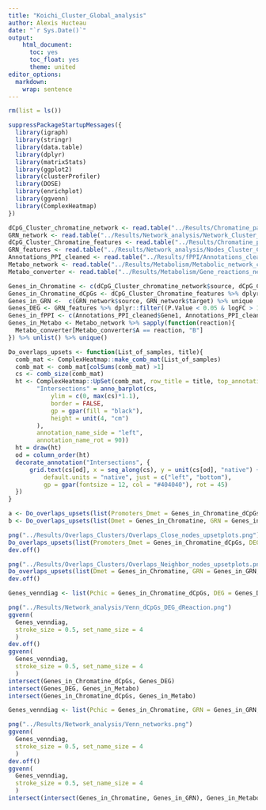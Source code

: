 ```yaml
---
title: "Koichi_Cluster_Global_analysis"
author: Alexis Hucteau
date: "`r Sys.Date()`"
output:
    html_document:
      toc: yes
      toc_float: yes
      theme: united
editor_options:
  markdown:
    wrap: sentence
---
```


```r
rm(list = ls())
```

```r
suppressPackageStartupMessages({
  library(igraph)
  library(stringr)
  library(data.table)
  library(dplyr)
  library(matrixStats)
  library(ggplot2)
  library(clusterProfiler)
  library(DOSE)
  library(enrichplot)
  library(ggvenn)
  library(ComplexHeatmap)
})
```

```r
dCpG_Cluster_chromatine_network <- read.table("../Results/Chromatine_part/Promoter_named_pchic_dCPGs_Clusters.tsv", sep = "\t", header = T)
GRN_network <- read.table("../Results/Network_analysis/Network_Cluster_Cytoscape_GRN.tsv", sep = ",", header = T) %>% .[,c("source", "target")]
dCpG_Cluster_Chromatine_features <- read.table("../Results/Chromatine_part/Features_fragment_methylation_clusters.tsv", sep = "\t", header = T)
GRN_features <- read.table("../Results/Network_analysis/Nodes_Cluster_Cytoscape_GRN.tsv", sep = "\t", header = T)
Annotations_PPI_cleaned <- read.table("../Results/fPPI/Annotations_cleaned.tsv", sep = "\t", header = T)
Metabo_network <- read.table("../Results/Metabolism/Metabolic_network_clean_filtered_Clusters.tsv", sep = "\t", header = T)$A %>% unique()
Metabo_converter <- read.table("../Results/Metabolism/Gene_reactions_network.tsv", sep = "\t", header = T)
```

```r
Genes_in_Chromatine <- c(dCpG_Cluster_chromatine_network$source, dCpG_Cluster_chromatine_network$target) %>% .[stringr::str_detect(., "[:alpha:]")] %>% unique
Genes_in_Chromatine_dCpGs <- dCpG_Cluster_Chromatine_features %>% dplyr::filter(P.Value < 0.05 & logFC > 0.3) %>% .$name %>% .[stringr::str_detect(., "[:alpha:]")] %>% unique
Genes_in_GRN <-  c(GRN_network$source, GRN_network$target) %>% unique
Genes_DEG <- GRN_features %>% dplyr::filter((P.Value < 0.05 & logFC > 1.5) | pval < 0.1) %>% .$id %>% unique
Genes_in_fPPI <- c(Annotations_PPI_cleaned$Gene1, Annotations_PPI_cleaned$Gene2) %>% unique
Genes_in_Metabo <- Metabo_network %>% sapply(function(reaction){
  Metabo_converter[Metabo_converter$A == reaction, "B"]
}) %>% unlist() %>% unique()
```

```r
Do_overlaps_upsets <- function(List_of_samples, title){
  comb_mat <- ComplexHeatmap::make_comb_mat(List_of_samples)
  comb_mat <- comb_mat[colSums(comb_mat) >1]
  cs <- comb_size(comb_mat)
  ht <- ComplexHeatmap::UpSet(comb_mat, row_title = title, top_annotation = HeatmapAnnotation(
        "Intersections" = anno_barplot(cs, 
            ylim = c(0, max(cs)*1.1),
            border = FALSE, 
            gp = gpar(fill = "black"), 
            height = unit(4, "cm")
        ), 
        annotation_name_side = "left", 
        annotation_name_rot = 90))
  ht = draw(ht)
  od = column_order(ht)
  decorate_annotation("Intersections", {
      grid.text(cs[od], x = seq_along(cs), y = unit(cs[od], "native") + unit(2, "pt"), 
          default.units = "native", just = c("left", "bottom"), 
          gp = gpar(fontsize = 12, col = "#404040"), rot = 45)
  })
}
```

```r
a <- Do_overlaps_upsets(list(Promoters_Dmet = Genes_in_Chromatine_dCpGs, DEG_TF = Genes_DEG, Metabolism = Genes_in_Metabo), "Upset_Cluster")
b <- Do_overlaps_upsets(list(Dmet = Genes_in_Chromatine, GRN = Genes_in_GRN, Metabolism = Genes_in_Metabo), "Upset_Cluster")

png("../Results/Overlaps_Clusters/Overlaps_Close_nodes_upsetplots.png")
Do_overlaps_upsets(list(Promoters_Dmet = Genes_in_Chromatine_dCpGs, DEG_TF = Genes_DEG, Metabolism = Genes_in_Metabo), "Upset_Cluster")
dev.off()

png("../Results/Overlaps_Clusters/Overlaps_Neighbor_nodes_upsetplots.png")
Do_overlaps_upsets(list(Dmet = Genes_in_Chromatine, GRN = Genes_in_GRN, Metabolism = Genes_in_Metabo), "Upset_Cluster")
dev.off()
```


```r
Genes_venndiag <- list(Pchic = Genes_in_Chromatine_dCpGs, DEG = Genes_DEG, Metabolic = Genes_in_Metabo)

png("../Results/Network_analysis/Venn_dCpGs_DEG_dReaction.png")
ggvenn(
  Genes_venndiag, 
  stroke_size = 0.5, set_name_size = 4
  )
dev.off()
ggvenn(
  Genes_venndiag, 
  stroke_size = 0.5, set_name_size = 4
  )
intersect(Genes_in_Chromatine_dCpGs, Genes_DEG)
intersect(Genes_DEG, Genes_in_Metabo)
intersect(Genes_in_Chromatine_dCpGs, Genes_in_Metabo)
```

```r
Genes_venndiag <- list(Pchic = Genes_in_Chromatine, GRN = Genes_in_GRN, fPPI = Genes_in_fPPI, Metabolic = Genes_in_Metabo)

png("../Results/Network_analysis/Venn_networks.png")
ggvenn(
  Genes_venndiag, 
  stroke_size = 0.5, set_name_size = 4
  )
dev.off()
ggvenn(
  Genes_venndiag, 
  stroke_size = 0.5, set_name_size = 4
  )
intersect(intersect(Genes_in_Chromatine, Genes_in_GRN), Genes_in_Metabo)
```

